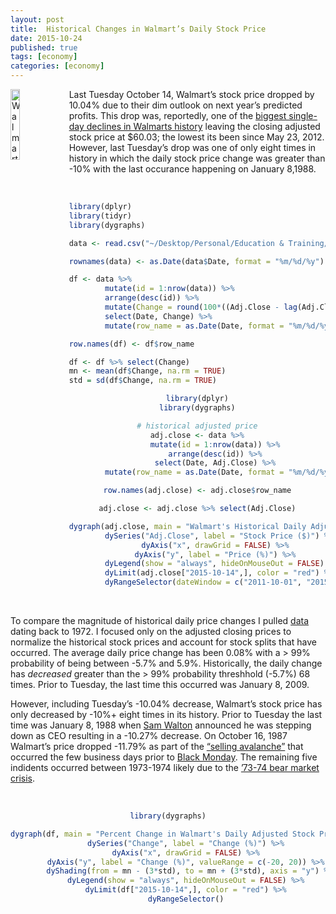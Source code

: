 ```yaml
---
layout: post
title:  Historical Changes in Walmart’s Daily Stock Price
date: 2015-10-24
published: true
tags: [economy]
categories: [economy]
---
```


<a href="http://bradleyboehmke.github.io//2015/10/historical-changes-in-walmart-s-daily-stock-price.html"><img src="http://3dprint.com/wp-content/uploads/2014/05/wal-1.jpg" alt="Walmart" style="float:left; margin:0px 8px 0px 0px; width: 17%; height: 17%;"></a>
Last Tuesday October 14, Walmart's stock price dropped by 10.04% due to their dim outlook on next year's predicted profits.  This drop was, reportedly, one of the [biggest single-day declines in Walmarts history](http://www.wsj.com/articles/wal-mart-lower-sales-earnings-outlook-1444835896) leaving the closing adjusted stock price at $60.03; the lowest its been since May 23, 2012.<!--more--> However, last Tuesday's drop was one of only eight times in history in which the daily stock price change was greater than -10% with the last occurance happening on January 8,1988.

<br>

```r
library(dplyr)
library(tidyr)
library(dygraphs)

data <- read.csv("~/Desktop/Personal/Education & Training/Personal Analyses/Walmart Historical Stock Prices/data.csv", stringsAsFactors=FALSE)

rownames(data) <- as.Date(data$Date, format = "%m/%d/%y")

df <- data %>%
        mutate(id = 1:nrow(data)) %>%
        arrange(desc(id)) %>%
        mutate(Change = round(100*((Adj.Close - lag(Adj.Close))/lag(Adj.Close)), 3)) %>%
        select(Date, Change) %>%
        mutate(row_name = as.Date(Date, format = "%m/%d/%y"))

row.names(df) <- df$row_name

df <- df %>% select(Change)
mn <- mean(df$Change, na.rm = TRUE)
std = sd(df$Change, na.rm = TRUE)

```

<center>

```r
library(dplyr)
library(dygraphs)

# historical adjusted price
adj.close <- data %>%
        mutate(id = 1:nrow(data)) %>%
        arrange(desc(id)) %>%
        select(Date, Adj.Close) %>%
        mutate(row_name = as.Date(Date, format = "%m/%d/%y"))

row.names(adj.close) <- adj.close$row_name

adj.close <- adj.close %>% select(Adj.Close)

dygraph(adj.close, main = "Walmart's Historical Daily Adjusted Stock Price") %>%
        dySeries("Adj.Close", label = "Stock Price ($)") %>%
        dyAxis("x", drawGrid = FALSE) %>%
        dyAxis("y", label = "Price (%)") %>%
        dyLegend(show = "always", hideOnMouseOut = FALSE) %>%
        dyLimit(adj.close["2015-10-14",], color = "red") %>%
        dyRangeSelector(dateWindow = c("2011-10-01", "2015-10-16"))
```

</center>

<br>

To compare the magnitude of historical daily price changes I pulled [data](http://finance.yahoo.com/q/hp?s=WMT) dating back to 1972.  I focused only on the adjusted closing prices to normalize the historical stock prices and account for stock splits that have occurred.  The average daily price change has been 0.08% with a > 99% probability of being between -5.7% and 5.9%. Historically, the daily change has *decreased* greater than the > 99% probability threshhold (-5.7%) 68 times.  Prior to Tuesday, the last time this occurred was January 8, 2009.  

However, including Tuesday's -10.04% decrease, Walmart's stock price has only decreased by -10%+ eight times in its history.  Prior to Tuesday the last time was January 8, 1988 when [Sam Walton](https://en.wikipedia.org/wiki/Sam_Walton) announced he was stepping down as CEO resulting in a -10.27% decrease.  On October 16, 1987 Walmart's price dropped -11.79% as part of the ["selling avalanche"](http://www.multiagent.martinsewell.com/Iori.pdf) that occurred the few business days prior to [Black Monday](https://en.wikipedia.org/wiki/Black_Monday_(1987)).  The remaining five indidents occurred between 1973-1974 likely due to the ['73-74 bear market crisis](https://en.wikipedia.org/wiki/1973%E2%80%9374_stock_market_crash). 

<br>

<center>

```r
library(dygraphs)

dygraph(df, main = "Percent Change in Walmart's Daily Adjusted Stock Price") %>%
        dySeries("Change", label = "Change (%)") %>%
        dyAxis("x", drawGrid = FALSE) %>%
        dyAxis("y", label = "Change (%)", valueRange = c(-20, 20)) %>%
        dyShading(from = mn - (3*std), to = mn + (3*std), axis = "y") %>%
        dyLegend(show = "always", hideOnMouseOut = FALSE) %>%
        dyLimit(df["2015-10-14",], color = "red") %>%
        dyRangeSelector()
```

</center>
